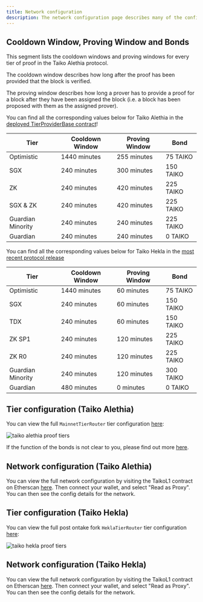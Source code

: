 ```yaml
---
title: Network configuration
description: The network configuration page describes many of the configuration details of the network.
---
```



## Cooldown Window, Proving Window and Bonds

This segment lists the cooldown windows and proving windows for every tier of proof in the Taiko Alethia protocol.

The cooldown window describes how long after the proof has been provided that the block is verified.

The proving window describes how long a prover has to provide a proof for a block after they have been assigned the block (i.e. a block has been proposed with them as the assigned prover).

You can find all the corresponding values below for Taiko Alethia in the [deployed TierProviderBase contract](https://etherscan.io/address/0x394E30d83d020469a1F8b16E89D7fD5FdB1935b0#code#F3#L1)!

| Tier              | Cooldown Window | Proving Window | Bond      |
| ----------------- | --------------- | -------------- | --------- |
| Optimistic        | 1440 minutes    | 255 minutes    | 75 TAIKO  |
| SGX               | 240 minutes     | 300 minutes    | 150 TAIKO |
| ZK                | 240 minutes     | 420 minutes    | 225 TAIKO |
| SGX & ZK          | 240 minutes     | 420 minutes    | 225 TAIKO |
| Guardian Minority | 240 minutes     | 240 minutes    | 225 TAIKO |
| Guardian          | 240 minutes     | 240 minutes    | 0 TAIKO   |

You can find all the corresponding values below for Taiko Hekla in the [most recent protocol release](https://github.com/taikoxyz/taiko-mono/blob/taiko-alethia-protocol-v1.11.0/packages/protocol/contracts/layer1/tiers/TierProviderBase.sol)

| Tier              | Cooldown Window | Proving Window | Bond      |
| ----------------- | --------------- | -------------- | --------- |
| Optimistic        | 1440 minutes    | 60 minutes     | 75 TAIKO  |
| SGX               | 240 minutes     | 60 minutes     | 150 TAIKO |
| TDX               | 240 minutes     | 60 minutes     | 150 TAIKO |
| ZK SP1            | 240 minutes     | 120 minutes    | 225 TAIKO |
| ZK R0             | 240 minutes     | 120 minutes    | 225 TAIKO |
| Guardian Minority | 240 minutes     | 120 minutes    | 300 TAIKO |
| Guardian          | 480 minutes     | 0 minutes      | 0 TAIKO   |

## Tier configuration (Taiko Alethia)

You can view the full `MainnetTierRouter` tier configuration [here](https://etherscan.io/address/0x8a4c692F12d3a9750E744A4CE24a1d351bE52E66#code):

![taiko alethia proof tiers](~/assets/content/docs/network-reference/proof-tier-config-alethia.webp)

If the function of the bonds is not clear to you, please find out more [here](/resources/terminology#bonding-related).

## Network configuration (Taiko Alethia)

You can view the full network configuration by visiting the TaikoL1 contract on Etherscan [here](https://etherscan.io/address/0x06a9Ab27c7e2255df1815E6CC0168d7755Feb19a#readProxyContract). Then connect your wallet, and select "Read as Proxy". You can then see the config details for the network.

## Tier configuration (Taiko Hekla)

You can view the full post ontake fork `HeklaTierRouter` tier configuration [here](https://holesky.etherscan.io/address/0x6A666F2C56a6559dB0BD8866Bd0c0dDB9ec03c66#code):

![taiko hekla proof tiers](~/assets/content/docs/network-reference/proof-tier-config-hekla.webp)

## Network configuration (Taiko Hekla)

You can view the full network configuration by visiting the TaikoL1 contract on Etherscan [here](https://holesky.etherscan.io/address/0x79C9109b764609df928d16fC4a91e9081F7e87DB#readProxyContract). Then connect your wallet, and select "Read as Proxy". You can then see the config details for the network.
